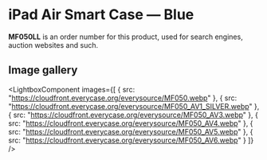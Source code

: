 
# iPad Air Smart Case — Blue

<Callout type='info' emoji='👉🏻'>**MF050LL** is an order number for this product, used for search engines, auction websites and such.</Callout>

## Image gallery

<LightboxComponent
    images={[
      {
        src: "https://cloudfront.everycase.org/everysource/MF050.webp"
      },
      {
        src: "https://cloudfront.everycase.org/everysource/MF050_AV1_SILVER.webp"
      },
      {
        src: "https://cloudfront.everycase.org/everysource/MF050_AV3.webp"
      },
      {
        src: "https://cloudfront.everycase.org/everysource/MF050_AV4.webp"
      },
      {
        src: "https://cloudfront.everycase.org/everysource/MF050_AV5.webp"
      },
      {
        src: "https://cloudfront.everycase.org/everysource/MF050_AV6.webp"
      }
    ]}
  />

